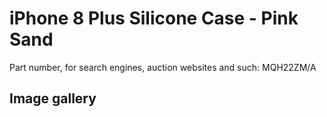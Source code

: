 
# iPhone 8 Plus Silicone Case - Pink Sand

Part number, for search engines, auction websites and such: MQH22ZM/A

## Image gallery

<div style={{ width: '100%', maxWidth: '768px' }}>
<GalleryComponent
    images={[
      {
        original: "/everysource/MQH22.webp",
        thumbnail: "/everypreview/MQH22.webp",
      },
      {
        original: "/everysource/MQH22_AV1_GOLD.webp",
        thumbnail: "/everypreview/MQH22_AV1_GOLD.webp",
      },
      {
        original: "/everysource/MQH22_AV1_SILVER.webp",
        thumbnail: "/everypreview/MQH22_AV1_SILVER.webp",
      },
      {
        original: "/everysource/MQH22_AV1_SPACE_GRAY.webp",
        thumbnail: "/everypreview/MQH22_AV1_SPACE_GRAY.webp",
      },
      {
        original: "/everysource/MQH22_AV2.webp",
        thumbnail: "/everypreview/MQH22_AV2.webp",
      }
    ]}
  />
</div>